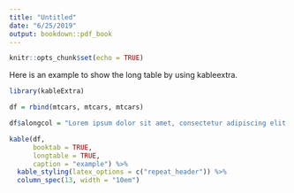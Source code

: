 ```yaml
---
title: "Untitled"
date: "6/25/2019"
output: bookdown::pdf_book
---
```


```r
knitr::opts_chunk$set(echo = TRUE)
```


Here is an example to show the long table by using kableextra.


```r
library(kableExtra)

df = rbind(mtcars, mtcars, mtcars)

df$alongcol = "Lorem ipsum dolor sit amet, consectetur adipiscing elit. Proin vehicula tempor ex. Morbi malesuada sagi"

kable(df,
      booktab = TRUE,
      longtable = TRUE,
      caption = "example") %>%
  kable_styling(latex_options = c("repeat_header")) %>%
  column_spec(13, width = "10em")

  
  
```
